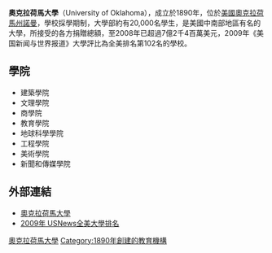 {{Not|中央奧克拉荷馬大學}}
{{noteTA
|T=zh-cn:俄克拉何马大学;zh-tw:奧克拉荷馬大學;zh-hk:奧克拉荷馬大學;
|1=zh-cn:俄克拉何马;zh-tw:奧克拉荷馬;zh-hk:奧克拉荷馬;
}}
{{Infobox university
|name           = 奧克拉荷馬大學
|image          = [[File:Oklahoma_Sooners_logo.svg|65px]]
|image_size     = 
|motto          = {{lang-la|Civi et Reipublicae}}
|mottoeng       = For the benefit of the Citizen and the State
|established    = 1890年
|type           = [[綜合大學|綜合]]、[[公立大學|公立]]
|president   = 約瑟夫·哈羅茲
|provost      =Kyle Harper
|head_label     = 
|head           = 
|city           = [[諾曼_(奧克拉荷馬州)|諾曼]]
|state          = [[奧克拉荷馬州|奧克拉荷馬州]]
|country        = {{USA}}
|students       = 30,824 <small>(2015)</small>
|undergrad      = 22,152 <small>(2015)</small>
|postgrad       = 6,138 <small>(2015)</small>
|faculty        = 2,937
|endowment      = 
|campus         = [[郊區|郊區]]<br />{{convert|3000|acre|km2|1|sp=us}} 
|nickname       = [[Oklahoma_Sooners|Sooners]]
|athletics      = [[NCAA第一级别|NCAA Division I]] – [[12大联盟|Big 12]]
|mascots        = [[Boomer_and_Sooner|Boomer and Sooner]]
|colors         = {{color box|#841617}}{{color box|#FDF9D8}}
|affiliations   = {{unbulleted list
|{{link-en|URA|Universities Research Association}}
|{{link-en|APLU|Association of Public and Land-Grant Universities}}
|{{link-en|ORAU|Oak Ridge Associated Universities}}
|{{link-en|SURA|Southeastern Universities Research Association}}
}}
|website= {{URL|www.ou.edu}}
|logo= 
}}

'''奧克拉荷馬大學'''（University of Oklahoma），成立於1890年，位於[[美國|美國]][[奧克拉荷馬州|奧克拉荷馬州]][[諾曼_(奧克拉荷馬州)|諾曼]]，學校採學期制，大學部約有20,000名學生，是美國中南部地區有名的大學，所接受的各方捐贈總額，至2008年已超過7億2千4百萬美元，2009年《美国新闻与世界报道》大學評比為全美排名第102名的學校。

==學院==
* 建築學院
* 文理學院
* 商學院
* 教育學院
* 地球科學學院
* 工程學院
* 美術學院
* 新聞和傳媒學院

== 外部連結 ==
{{Commonscat|University of Oklahoma|奧克拉荷馬大學}}
*[http://www.ou.edu/ 奧克拉荷馬大學]{{Wayback|url=http://www.ou.edu/ |date=20110526133145 }}
*[http://colleges.usnews.rankingsandreviews.com/best-colleges/national-universities-rankings/c_final_tier+1/page+5 2009年 USNews全美大學排名] {{Wayback|url=http://colleges.usnews.rankingsandreviews.com/best-colleges/national-universities-rankings/c_final_tier+1/page+5 |date=20100618054213 }}

{{美国东南大学研究协会}}
{{12大聯盟}}

{{Authority control}}
{{DEFAULTSORT:University of Oklahoma}}
[[Category:奧克拉荷馬大學|]]
[[Category:1890年創建的教育機構|Category:1890年創建的教育機構]]